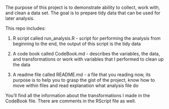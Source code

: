 The purpose of this project is to demonstrate ability to collect, work with, and clean a data set. The goal is to prepare tidy data that can be used for later analysis.

This repo includes:

1. R script called run_analysis.R - script for performing the analysis from beginning to the end, the output of this script is the tidy data

2. A code book called CodeBook.md - describes the variables, the data, and transformations or work with variables that I performed to clean up the data

3. A readme file called README.md - a file that you reading now, its purpose is to help you to grasp the gist of the project, know how to move within files and read explanation what analysis file do

You'll find all the information about the transformations I made in the CodeBook file. There are comments in the RScript file as well.